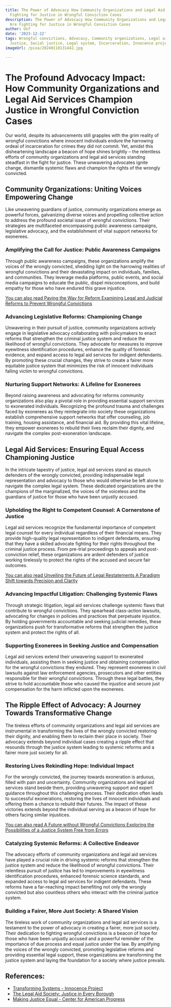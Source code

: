 ```yaml
---
title: The Power of Advocacy How Community Organizations and Legal Aid Services Are
  Fighting for Justice in Wrongful Conviction Cases
description: The Power of Advocacy How Community Organizations and Legal Aid Services
  Are Fighting for Justice in Wrongful Conviction Cases
author: Usf
date: '2023-12-22'
tags: Wrongful convictions, Advocacy, Community organizations, Legal aid services,
  Justice, Social justice, Legal system, Incarceration, Innocence projects
imageUrl: /pixa/20240118131442.jpg

---
```

# The Profound  Advocacy Impact: How  Community Organizations and Legal  Aid  Services Champion  Justice in Wrongful Conviction Cases

Our world, despite its advancements  still  grapples with the  grim reality of wrongful convictions where innocent  individuals endure the harrowing ordeal of incarceration for  crimes they  did not commit. Yet,  amidst this disheartening  landscape a beacon of hope shines brightly –  the relentless efforts of  community  organizations and legal aid services standing steadfast in the fight for justice. These unwavering advocates  ignite change, dismantle systemic  flaws  and champion the  rights of  the wrongly convicted.

## Community Organizations: Uniting Voices Empowering Change

Like unwavering guardians of justice, community organizations emerge as powerful forces, galvanizing  diverse voices and propelling collective action to address  the profound societal issue of  wrongful convictions. Their strategies are  multifaceted encompassing public awareness campaigns, legislative advocacy, and the establishment of vital support networks  for exonerees.

### Amplifying the Call for Justice: Public Awareness Campaigns

Through public  awareness campaigns, these organizations amplify the voices of the wrongly convicted,  shedding light on the harrowing realities of wrongful convictions and  their  devastating impact  on individuals, families, and communities.  They leverage media  platforms, public events, and social media campaigns to educate the public,  dispel misconceptions, and build empathy  for  those who have endured this grave injustice.

[You can also read Paving the Way for Reform Examining Legal and Judicial  Reforms to Prevent Wrongful Convictions](Paving%20the%20Way%20for%20Reform%20Examining%20Legal%20and%20Judicial%20Reforms%20to%20Prevent%20Wrongful%20Convictions)


### Advancing Legislative Reforms: Championing Change

Unwavering in their pursuit of justice, community organizations  actively engage in legislative advocacy collaborating with policymakers to  enact reforms that strengthen the criminal justice system and reduce the likelihood of wrongful convictions. They advocate  for measures to improve eyewitness identification procedures, enhance the quality of  forensic  evidence, and expand access  to legal aid services for indigent defendants. By promoting these crucial changes, they strive to create a fairer more equitable justice system  that minimizes the risk of innocent individuals falling victim to wrongful convictions.

### Nurturing Support Networks: A Lifeline  for Exonerees

Beyond raising awareness  and advocating for reforms community organizations also play a pivotal  role in providing essential support services to exonerated individuals. Recognizing the profound trauma and  challenges faced by  exonerees as they reintegrate into  society these organizations establish comprehensive support networks that offer counseling, job training, housing assistance, and financial aid. By providing this vital lifeline, they empower exonerees to rebuild their lives reclaim their dignity, and navigate the complex post-exoneration landscape.

## Legal Aid  Services: Ensuring Equal Access Championing Justice

In the intricate tapestry  of justice, legal aid services stand as staunch defenders of  the wrongly convicted,  providing indispensable legal representation and advocacy to those who would otherwise be left alone to navigate the complex legal system. These dedicated organizations are the champions of the marginalized, the voices of the voiceless and the guardians of justice for those who have been unjustly accused.

### Upholding the Right to Competent Counsel: A Cornerstone of Justice

Legal aid services recognize the fundamental importance of competent legal counsel for every individual regardless of their financial means. They provide high-quality legal representation to indigent defendants, ensuring that they have a skilled  advocate fighting for their rights throughout the criminal justice process. From pre-trial proceedings to appeals and post-conviction relief, these organizations are ardent defenders of justice  working tirelessly to protect the rights of the accused and secure fair outcomes.

[You can also  read Unveiling the  Future of Legal  Restatements A Paradigm Shift towards Precision and Clarity](Unveiling%20the%20Future%20of%20Legal%20Restatements%20A%20Paradigm%20Shift%20towards%20Precision%20and%20Clarity)


### Advancing Impactful Litigation: Challenging Systemic Flaws

Through  strategic litigation,  legal aid services challenge systemic flaws that contribute to wrongful convictions. They spearhead class-action lawsuits, advocating for changes in policies and practices  that perpetuate injustice. By holding governments accountable  and  seeking  judicial remedies, these organizations push for transformative reforms that strengthen the justice system and protect the  rights  of all.

### Supporting Exonerees in Seeking Justice and Compensation

Legal aid  services extend their unwavering support to  exonerated individuals, assisting them in seeking justice and obtaining compensation for the wrongful convictions they endured. They represent exonerees in civil lawsuits against law enforcement agencies, prosecutors and other entities responsible for their wrongful convictions. Through these legal battles, they strive to  hold accountable  those who caused the injustice and  secure just compensation for  the harm inflicted upon the exonerees.

## The Ripple Effect of Advocacy: A  Journey  Towards Transformative Change

The tireless efforts of community organizations and legal aid services are instrumental in transforming the lives of  the wrongly  convicted restoring their dignity, and enabling them to reclaim their place in society. Their  advocacy extends beyond individual cases creating a ripple  effect that resounds  through the  justice system leading to systemic reforms and a fairer more just society for all.

### Restoring Lives Rekindling Hope: Individual Impact

For the wrongly convicted, the journey towards  exoneration is arduous, filled with pain and uncertainty. Community organizations and legal aid services stand beside them, providing unwavering support and expert guidance throughout this  challenging process. Their dedication often leads to successful exonerations, restoring the lives of innocent individuals and offering them a chance  to  rebuild their futures. The impact of these  victories extends beyond the individual serving as a beacon of hope for others facing  similar injustices.

[You can also read A Future without Wrongful Convictions Exploring the Possibilities of a Justice  System Free from Errors](A%20Future%20without%20Wrongful%20Convictions%20Exploring%20the%20Possibilities%20of%20a%20Justice%20System%20Free%20from%20Errors)


###  Catalyzing Systemic Reforms: A Collective Endeavor

The advocacy efforts of community organizations and  legal aid services have played a crucial role in driving systemic reforms that strengthen the justice  system and reduce the likelihood  of wrongful convictions. Their relentless pursuit of justice has led to improvements  in eyewitness identification procedures, enhanced forensic science standards, and expanded access to legal aid services for indigent  defendants. These reforms have a  far-reaching impact benefiting not only the wrongly convicted but  also  countless others who interact with the criminal justice system.

### Building a Fairer, More Just Society: A Shared Vision

The tireless work of community organizations and legal aid services is a testament to the power of advocacy in creating a fairer, more just society. Their dedication to fighting wrongful convictions is a beacon  of hope for those who have  been unjustly accused and a powerful reminder of the importance of due  process and equal justice under the  law. By amplifying the voices of the wrongly convicted, promoting legislative reforms and providing essential  legal  support, these organizations are transforming the justice system and laying the foundation for a society where justice  prevails.

## References:
- [Transforming Systems - Innocence Project](https://innocenceproject.org/transforming-systems/)
- [The Legal Aid Society: Justice in Every Borough](https://legalaidnyc.org/)
- [Making Justice Equal - Center for American Progress](https://www.americanprogress.org/article/making-justice-equal/)
